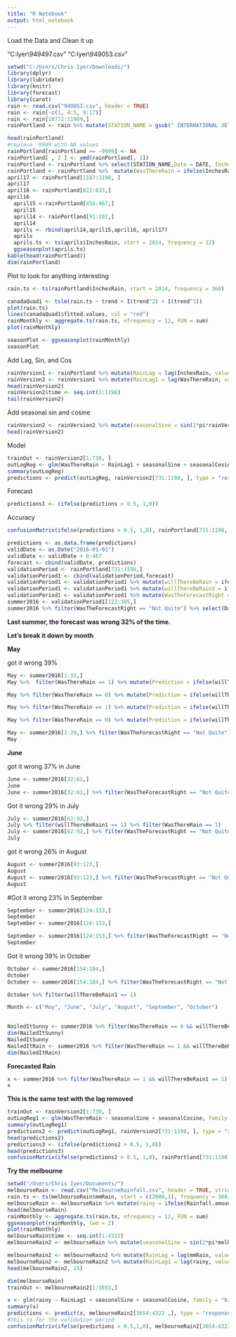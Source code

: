```yaml
---
title: "R Notebook"
output: html_notebook
---
```


Load the Data and Clean it up

"C:\Users\Chris Iyer\Downloads\949497.csv"
"C:\Users\Chris Iyer\Downloads\949053.csv"
```r
setwd("C:/Users/Chris Iyer/Downloads/")
library(dplyr)
library(lubridate)
library(knitr)
library(forecast)
library(caret)
rain <- read.csv("949053.csv", header = TRUE)
rain <- rain[-c(1, 4:5, 9:17)]
rain <- rain[10772:11969,]
rainPortland <- rain %>% mutate(STATION_NAME = gsub(" INTERNATIONAL JETPORT ME US", "", STATION_NAME))

head(rainPortland)
#replace -9999 with NA values
rainPortland[rainPortland == -9999] <- NA
rainPortland[ , 2 ] <- ymd(rainPortland[, 2])
rainPortland <- rainPortland %>% select(STATION_NAME,Date = DATE, InchesRain = PRCP, SnowDepth = SNWD, Snow = SNOW)
rainPortland <- rainPortland %>%  mutate(WasThereRain = ifelse(InchesRain > 0, 1,0))
april17 <- rainPortland[1187:1198, ]
april17
april16 <- rainPortland[822:833,]
april16
  april15 <-rainPortland[456:467,] 
  april15
  april14 <- rainPortland[91:102,] 
  april14
  aprils <- rbind(april14,april15,april16, april17)
  aprils
  aprils.ts <- ts(aprils$InchesRain, start = 2014, frequency = 12)
  ggseasonplot(aprils.ts)
kable(head(rainPortland))
dim(rainPortland)
```

Plot to look for anything interesting

```r
rain.ts <- ts(rainPortland$InchesRain, start = 2014, frequency = 360)

canadaQuad1 <- tslm(rain.ts ~ trend + I(trend^2) + I(trend^3))
plot(rain.ts)
lines(canadaQuad1$fitted.values, col = "red")
rainMonthly <- aggregate.ts(rain.ts, nfrequency = 12, FUN = sum)
plot(rainMonthly)

seasonPlot <- ggseasonplot(rainMonthly)
seasonPlot

```

Add Lag, Sin, and Cos

```r
rainVersion1 <- rainPortland %>% mutate(RainLag = lag(InchesRain, value = 1))
rainVersion2 <- rainVersion1 %>% mutate(RainLag1 = lag(WasThereRain, value = 1))
head(rainVersion2)
rainVersion2$time <- seq.int(1:1198)
tail(rainVersion2)

```

Add seasonal sin and cosine

```r
rainVersion2 <- rainVersion2 %>% mutate(seasonalSine = sin(2*pi*rainVersion2$time/365.25), seasonalCosine = cos(2*pi*rainVersion2$time/365.25))
head(rainVersion2)


```




Model

```r
trainOut <- rainVersion2[1:730, ]
outLogReg <- glm(WasThereRain ~ RainLag1 + seasonalSine + seasonalCosine, family = "binomial", data = trainOut)
summary(outLogReg)
predictions <- predict(outLogReg, rainVersion2[731:1198, ], type = "response")
```

Forecast 

```r
predictions1 <- (ifelse(predictions > 0.5, 1,0))
```

Accuracy

```r
confusionMatrix(ifelse(predictions > 0.5, 1,0), rainPortland[731:1198, ]$WasThereRain, positive = c("1"))
```


```r
predictions <- as.data.frame(predictions)
validDate <- as.Date("2016-01-01")
validDate <- validDate + 0:467
forecast <- cbind(validDate, predictions)
validationPeriod <- rainPortland[731:1198,]
validationPeriod1 <- cbind(validationPeriod,forecast)
validationPeriod1 <- validationPeriod1 %>% mutate(willThereBeRain = ifelse(predictions > 0.5, "Yes", "No"))
validationPeriod1 <- validationPeriod1 %>% mutate(willThereBeRain1 = ifelse(predictions > 0.5, 1, 0))
validationPeriod1 <- validationPeriod1 %>% mutate(WasTheForecastRight = ifelse(WasThereRain == willThereBeRain1, "Yes, Correct", "Not Quite"))
summer2016 <- validationPeriod1[122:305,]
summer2016 %>% filter(WasTheForecastRight == "Not Quite") %>% select(Date, WasTheForecastRight, WasThereRain, willThereBeRain1, InchesRain)
```

**Last summer, the forecast was wrong 32% of the time.**

**Let's break it down by month**

**May**

got it wrong 39%

```r
May <- summer2016[1:31,]
May %>%  filter(WasThereRain == 1) %>% mutate(Prediction = ifelse(willThereBeRain1 == 1, "Predicted Rain Correctly", "Predicted Sun, But it Rained")) %>% select(Date, WasTheForecastRight, Prediction )

```

```r
May %>% filter(WasThereRain == 0) %>% mutate(Prediction = ifelse(willThereBeRain1 == 0, "Predicted Sun Correctly", "Predicted Sun, but it rained"))%>% select(Date, WasTheForecastRight, Prediction )
```


```r
May %>% filter(WasThereRain == 1) %>% mutate(Prediction = ifelse(willThereBeRain1 == 0, "Predicted Sun, but it rained", "Predicted Rain Correctly"))%>% select(Date, WasTheForecastRight, Prediction )
```

```r
May %>% filter(WasThereRain == 0) %>% mutate(Prediction = ifelse(willThereBeRain == 1, "Predicted rain, but it was sunny", "Predicted sun correctly") )%>% select(Date, WasTheForecastRight, Prediction )

```

```r
May <- summer2016[1:29,] %>% filter(WasTheForecastRight == "Not Quite") %>% select(Date, WasThereRain, willThereBeRain1,  WasTheForecastRight)
May
```

**June**

got it wrong 37% in June

```r
June <- summer2016[32:61,]
June
June <- summer2016[32:61,] %>% filter(WasTheForecastRight == "Not Quite") %>% select(Date, WasThereRain, WasTheForecastRight)
```

Got it wrong 29% in July

```r
July <- summer2016[62:92,]
July %>% filter(willThereBeRain1 == 1) %>% filter(WasThereRain == 1)
July <- summer2016[62:92,] %>% filter(WasTheForecastRight == "Not Quite") %>% select(Date, WasThereRain, WasTheForecastRight)
July
```


got it wrong 26% in August


```r
August <- summer2016[93:123,] 
August
August <- summer2016[93:123,] %>% filter(WasTheForecastRight == "Not Quite") %>% select(Date, WasThereRain, WasTheForecastRight)
August
```

#Got it wrong 23% in September

```r
September <- summer2016[124:153,]
September
September <- summer2016[124:153,]

September <- summer2016[124:153,] %>% filter(WasTheForecastRight == "Not Quite") %>% select(Date, WasThereRain, WasTheForecastRight)
September

```

Got it wrong 39% in October

```r
October <- summer2016[154:184,]
October
October <- summer2016[154:184,] %>% filter(WasTheForecastRight == "Not Quite") %>% select(Date, WasThereRain, WasTheForecastRight)

October %>% filter(willThereBeRain1 == 1)
```


```r
Month <- c("May", "June", "July", "August", "September", "October")

 
NailedItSunny <- summer2016 %>% filter(WasThereRain == 0 && willThereBeRain1 == 0) 
dim(NailedItSunny)
NailedItSunny
NailedItRain <- summer2016 %>% filter(WasThereRain == 1 && willThereBeRain1 == 1)
dim(NailedItRain)
```


**Forecasted Rain**

```r
x <- summer2016 %>% filter(WasThereRain == 1 && willThereBeRain1 == 1) %>% select(Date, WasThereRain, willThereBeRain1, WasTheForecastRight)
x
```
**This is the same test with the lag removed**
```r
trainOut <- rainVersion2[1:730, ]
outLogReg1 <- glm(WasThereRain ~ seasonalSine + seasonalCosine, family = "binomial", data = trainOut)
summary(outLogReg1)
predictions2 <- predict(outLogReg1, rainVersion2[731:1198, ], type = "response")
head(predictions2)
predictions3 <- (ifelse(predictions2 > 0.5, 1,0))
head(predictions3)
confusionMatrix(ifelse(predictions2 > 0.5, 1,0), rainPortland[731:1198, ]$WasThereRain, positive = c("1"))
```

**Try the melbourne**

```r
setwd("/Users/Chris Iyer/Documents/")
melbourseRain <- read.csv("MelbourneRainfall.csv", header = TRUE, stringsAsFactors = FALSE)
rain.ts <- ts(melbourseRain$mmRain, start = c(2000,1), frequency = 360)
melbourseRain <- melbourseRain %>% mutate(rainy = ifelse(Rainfall.amount..millimetres. > 0, 1,0)) %>% rename(mmRain = Rainfall.amount..millimetres.)
head(melbourseRain)
rainMonthly <- aggregate.ts(rain.ts, nfrequency = 12, FUN = sum)
ggseasonplot(rainMonthly, lwd = 2)
plot(rainMonthly)
melbourseRain$time <- seq.int(1:4322)
melbourneRain2 <- melbourseRain %>% mutate(seasonalSine = sin(2*pi*melbourseRain$time/365.25), seasonalCosine = cos(2*pi*melbourseRain$time/365.25))

melbourneRain2 <- melbourneRain2 %>% mutate(RainLag = lag(mmRain, value = 1))
melbourneRain2 <- melbourneRain2 %>% mutate(RainLag1 = lag(rainy, value = 1))
head(melbourneRain2, 15)

dim(melbourseRain)
trainOut <- melbourneRain2[1:3653,]

x <- glm(rainy ~ RainLag1 + seasonalSine + seasonalCosine, family = "binomial", data = trainOut )
summary(x)
predictions <- predict(x, melbourneRain2[3654:4322 ,], type = "response")
#this is for the validation period
confusionMatrix(ifelse(predictions > 0.5,1,0), melbourneRain2[3654:4322, ]$RainLag1, positive = c("1"))
```

